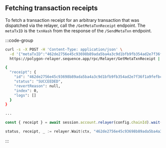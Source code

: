 ## Fetching transaction receipts

To fetch a transaction receipt for an arbitrary transaction that was dispatched via the relayer, call the `/GetMetaTxnReceipt` endpoint.
The `metaTxID` is the `txnHash` from the response of the `/SendMetaTxn` endpoint.

:::code-group
```sh [curl]
curl -s -X POST -H 'Content-Type: application/json' \
  -d '{"metaTxID":"462de2756e45c93698b89ada5ba4a3c9d1bfb9fb354ad2e7f36f1a9fefbc550b"}' \
  https://polygon-relayer.sequence.app/rpc/Relayer/GetMetaTxnReceipt | jq

{
  "receipt": {
    "id": "462de2756e45c93698b89ada5ba4a3c9d1bfb9fb354ad2e7f36f1a9fefbc550b",
    "status": "SUCCEEDED",
    "revertReason": null,
    "index": 0,
    "logs": []
  }
}

...
```

```typescript [TypeScript]
const { receipt } = await session.account.relayer(config.chainId).wait('462de2756e45c93698b89ada5ba4a3c9d1bfb9fb354ad2e7f36f1a9fefbc550b')
```

```go [Go]
status, receipt, _ := relayer.Wait(ctx, "462de2756e45c93698b89ada5ba4a3c9d1bfb9fb354ad2e7f36f1a9fefbc550b")
```
:::
